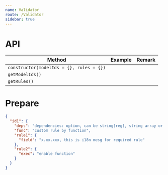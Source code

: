```yaml
---
name: Validator
route: /Validator
sidebar: true
---
```



# API
| Method | Example | Remark |
| -- | -- | -- |
| `constructor(modelIds = {}, rules = {})` | | |
| `getModelIds()` | | |
| `getRules()` | | |

# Prepare
```json
{
  "id1": {
    "deps": "dependencies: option, can be string[reg], string array or object",
    "func": "custom rule by function",
    "rule1": {
      "field": "x.xx.xxx, this is i18n mesg for required rule"
    },
    "rule2": {
      "exec": "enable function"
    }
  }
}
```
